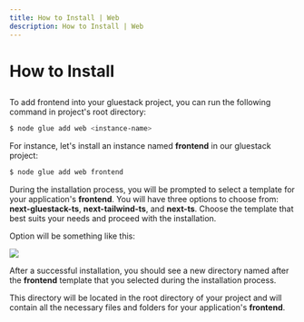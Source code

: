 ```yaml
---
title: How to Install | Web
description: How to Install | Web
---
```



<Meta title="Web Plugin/How to Install" />

# How to Install

##

To add frontend into your gluestack project, you can run the following command in project's root directory:
```sh
$ node glue add web <instance-name>
```

For instance, let's install an instance named **frontend** in our gluestack project:
```sh
$ node glue add web frontend
```

During the installation process, you will be prompted to select a template for your application's **frontend**. You will have three options to choose from: **next-gluestack-ts**, **next-tailwind-ts**, and **next-ts**. Choose the template that best suits your needs and proceed with the installation.

Option will be something like this:

<img src='/assets/frontend.png'/>

After a successful installation, you should see a new directory named after the **frontend** template that you selected during the installation process.

This directory will be located in the root directory of your project and will contain all the necessary files and folders for your application's **frontend**.
